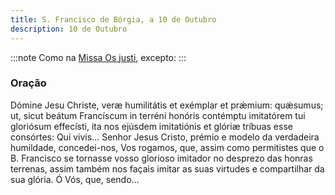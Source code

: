 ```yaml
---
title: S. Francisco de Bórgia, a 10 de Outubro
description: 10 de Outubro
---
```


:::note
Como na [Missa Os justi](/missal/comum/16abades), excepto:
:::

### Oração

<div class="side-by-side not-content">
  <span>
    Dómine Jesu Christe, veræ humilitátis et exémplar et prǽmium: quǽsumus; ut,
    sicut beátum Francíscum in terréni honóris contémptu imitatórem tui
    gloriósum effecísti, ita nos ejúsdem imitatiónis et glóriæ tríbuas esse
    consórtes: Qui vivis...
  </span>
  <span>
    Senhor Jesus Cristo, prémio e modelo da verdadeira humildade, concedei-nos,
    Vos rogamos, que, assim como permitistes que o B. Francisco se tornasse
    vosso glorioso imitador no desprezo das honras terrenas, assim também nos
    façais imitar as suas virtudes e compartilhar da sua glória. Ó Vós, que,
    sendo...
  </span>
</div>

